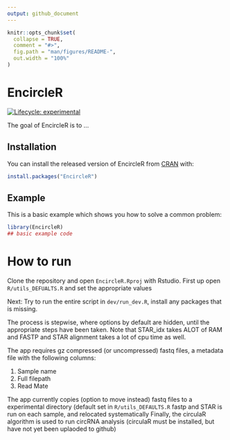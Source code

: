 ```yaml
---
output: github_document
---
```


<!-- README.md is generated from README.Rmd. Please edit that file -->

```r
knitr::opts_chunk$set(
  collapse = TRUE,
  comment = "#>",
  fig.path = "man/figures/README-",
  out.width = "100%"
)
```

# EncircleR

<!-- badges: start -->
[![Lifecycle: experimental](https://img.shields.io/badge/lifecycle-experimental-orange.svg)](https://www.tidyverse.org/lifecycle/#experimental)
<!-- badges: end -->

The goal of EncircleR is to ...

## Installation

You can install the released version of EncircleR from [CRAN](https://CRAN.R-project.org) with:

``` r
install.packages("EncircleR")
```

## Example

This is a basic example which shows you how to solve a common problem:

```r
library(EncircleR)
## basic example code
```

# How to run
Clone the repository and open `EncircleR.Rproj` with Rstudio.
First up open `R/utils_DEFUALTS.R` and set the appropriate values

Next: Try to run the entire script in `dev/run_dev.R`, install any packages that is missing.

The process is stepwise, where options by default are hidden, until the appropriate steps have been taken. Note that STAR_idx takes ALOT of RAM and FASTP and STAR alignment takes a lot of cpu time as well.

The app requires gz compressed (or uncompressed) fastq files, a metadata file with the following columns:

1. Sample name
2. Full filepath
3. Read Mate

The app currently copies (option to move instead) fastq files to a experimental directory (default set in `R/utils_DEFAULTS.R`
fastp and STAR is run on each sample, and relocated systematically
Finally, the circulaR algorithm is used to run circRNA analysis (circulaR must be installed, but have not yet been uplaoded to github)
